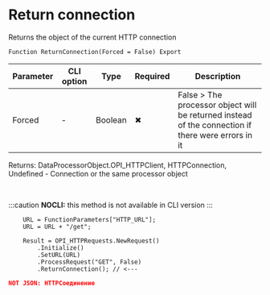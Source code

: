 ﻿---
sidebar_position: 4
description: Return connection  and other functions to work with HTTP-client in the Open Integration Package, a free open-source integration library for 1C:Enterprise 8, OneScript and CLI
keywords: [1C, 1С, 1С:Enterprise, 1С:Enterprise 8.3, API, Integration, Services, Exchange, OneScript, CLI, HTTP-client]
---


# Return connection 
 Returns the object of the current HTTP connection



`Function ReturnConnection(Forced = False) Export`

  | Parameter | CLI option | Type | Required | Description |
  |-|-|-|-|-|
  | Forced | - | Boolean | &#x2716; | False > The processor object will be returned instead of the connection if there were errors in it |

  
  Returns:  DataProcessorObject.OPI_HTTPClient, HTTPConnection, Undefined - Connection or the same processor object

<br/>


:::caution
**NOCLI:** this method is not available in CLI version
:::
<br/>



```bsl title="1C:Enterprise/OneScript code example"
    URL = FunctionParameters["HTTP_URL"];
    URL = URL + "/get";

    Result = OPI_HTTPRequests.NewRequest()
        .Initialize()
        .SetURL(URL)
        .ProcessRequest("GET", False)
        .ReturnConnection(); // <---
```
 



```json title="Result"
NOT JSON: HTTPСоединение
```
